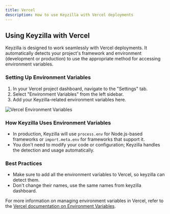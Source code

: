 ```yaml
---
title: Vercel
description: How to use Keyzilla with Vercel deployments
---
```


## Using Keyzilla with Vercel

Keyzilla is designed to work seamlessly with Vercel deployments. It automatically detects your project's framework and environment (development or production) to use the appropriate method for accessing environment variables.

### Setting Up Environment Variables

1. In your Vercel project dashboard, navigate to the "Settings" tab.
2. Select "Environment Variables" from the left sidebar.
3. Add your Keyzilla-related environment variables here.

![Vercel Environment Variables](/vercel-env.png)

### How Keyzilla Uses Environment Variables

- In production, Keyzilla will use `process.env` for Node.js-based frameworks or `import.meta.env` for frameworks that support it.
- You don't need to modify your code or configuration; Keyzilla handles the detection and usage automatically.

### Best Practices

- Make sure to add all the environment variables to Vercel, so keyzilla can detect them.
- Don't change their names, use the same names from keyzilla dashboard.

For more information on managing environment variables in Vercel, refer to the [Vercel documentation on Environment Variables](https://vercel.com/docs/concepts/projects/environment-variables).
